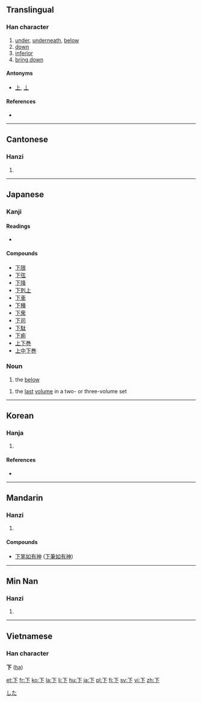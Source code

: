 {{see|丅}}<!-- may be replaced by zh-forms -->
==Translingual==
{{stroke order|type=animate}}
{{stroke order|strokes=3}}

===Han character===
{{Han char|rn=1|rad=一|as=02|sn=3|four=1023<sub>0</sub>|canj=一卜 (MY)}}

# [[under]], [[underneath]], [[below]]
# [[down]]
# [[inferior]]
# [[bring down]]

====Antonyms====
* [[上]], [[丄]]

====References====
* {{Han ref|kx=0076.100|dkj=00014|dj=0147.010|hdz=10007.010|uh=4E0B|ud=19979|bh=A455|bd=42069}}

----

==Cantonese==

===Hanzi===
{{yue-hanzi|jyut=|y=ha6, ha5}}

# {{defn|Cantonese}}

----

==Japanese==

===Kanji===
{{ja-kanji|grade=1|rs=一02}}

====Readings====
* {{ja-readings|on=[[か]] (''ka''), [[げ]] (''ge'')|kun=[[した]] (''shita''), [[しも]] (''shimo''), [[もと]] (''moto''), [[さがる]] ([[下がる]], ''sagaru''), [[さげる]] ([[下げる]], ''sageru''), [[くだる]] ([[下る]], ''kudaru''), [[くだす]] ([[下す]], ''kudasu''), [[くださる]] ([[下さる]], ''kudasaru''), [[おりる]] ([[下りる]], ''oriru''), [[おろす]] ([[下ろす]], ''orosu)}}

====Compounds====
* [[下限]]
* [[下弦]]
* [[下降]]
* [[下剋上]]
* [[下車]]
* [[下種]]
* [[下衆]]
* [[下司]]
* [[下駄]]
* [[下痢]]
* [[上下巻]]
* [[上中下巻]]

===Noun===
{{ja-noun|k|hira=した|rom=shita}}

# the [[below]]
{{ja-noun|k|hira=げ|rom=ge|hidx=け'}}
# the [[last]] [[volume]] in a two- or three-volume set

[[Category:1000 Japanese basic words|した]]

----

==Korean==

===Hanja===
{{ko-hanja|hangeul=하|rv=ha|mr=ha|eumhun=아래|ehrv=alae|ehmr=arae|ehy=}}

# {{defn|Korean}}

====References====
* {{Hanja ref|nav=12240}}

----

==Mandarin==

===Hanzi===
{{cmn-hanzi|pin=[[xià]] ([[xia4]])|wg=hsia<sup>4</sup>}}

# {{defn|Mandarin}}

====Compounds====
{{top2}}
* [[下笔如有神]] ([[下笔如有神|下筆如有神]])
{{mid2}}
{{bottom}}

----

==Min Nan==

===Hanzi===
{{nan-hanzi|poj=loke (loke<sup>7</sup>)}}

# {{defn|Min Nan}}

----

==Vietnamese==

===Han character===
'''下''' ([[hạ]])

[[et:下]]
[[fr:下]]
[[ko:下]]
[[la:下]]
[[li:下]]
[[hu:下]]
[[ja:下]]
[[pl:下]]
[[fi:下]]
[[sv:下]]
[[vi:下]]
[[zh:下]]
